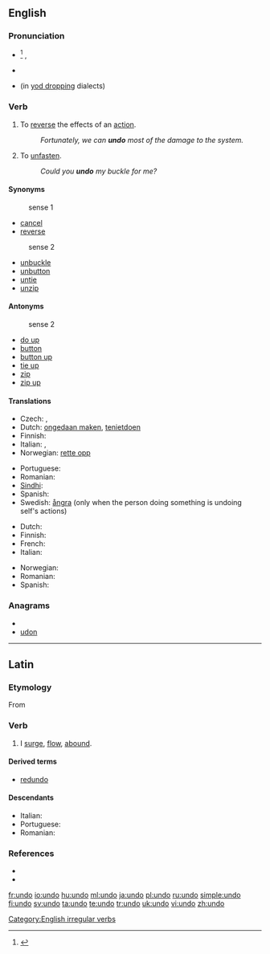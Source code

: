 {{wikipedia|Undo}}
{{also|undō}}
==English==

===Pronunciation===
* {{a|US|UK}}<ref>{{R:OED Online}}</ref> {{IPA|/ʌnˈduː/}}, {{SAMPA|/Vn"du:/}}
* {{rhymes|uː}}
* {{homophones|undue}} (in [[Wikipedia:Yod-dropping|yod dropping]] dialects)

===Verb===
{{en-verb|undoes|undoing|undid|undone}}

# To [[reverse]] the effects of an [[action]].
#: ''Fortunately, we can '''undo''' most of the damage to the system.''
# To [[unfasten]].
#: ''Could you '''undo''' my buckle for me?''

====Synonyms====
: sense 1
* [[cancel]]
* [[reverse]]

: sense 2
* [[unbuckle]]
* [[unbutton]]
* [[untie]]
* [[unzip]]

====Antonyms====
: sense 2
* [[do up]]
* [[button]]
* [[button up]]
* [[tie up]]
* [[zip]]
* [[zip up]]

====Translations====
{{trans-top|to reverse}}
* Czech: {{t-|cs|odčinit}},  {{t-|cs|navrátit}}
* Dutch: [[ongedaan maken]], [[tenietdoen]]
* Finnish: {{t+|fi|kumota}}
* Italian: {{t+|it|annullare}},  {{t+|it|disfare}}
* Norwegian: [[rette opp]]
{{trans-mid}}
* Portuguese: {{t+|pt|desfazer}}
* Romanian: {{t-|ro|desface}}
* [[Sindhi]]: {{sd-Arab|[[اڻڪرڻ]]}}
* Spanish: {{t-|es|deshacer}}
* Swedish: [[ångra]] (only when the person doing something is undoing self's actions)
{{trans-bottom}}

{{trans-top|to unfasten}}
* Dutch: {{t+|nl|losmaken}}
* Finnish: {{t+|fi|avata}}
* French: {{t+|fr|défaire}}
* Italian: {{t+|it|slacciare}}
{{trans-mid}}
* Norwegian: {{t+|no|løsne}}
* Romanian: {{t-|ro|desface}}
* Spanish: {{t-|es|desatar}}
{{trans-bottom}}

===Anagrams===
* {{alphagram|dnou}}
* [[udon#English|udon]]

[[Category:English irregular verbs]]

----

==Latin==

===Etymology===
From {{term|lang=la|unda||a wave}}

===Verb===
{{la-verb|undo|undō|undare|undāre|undavi|undāvī|undatum|undātum}}

# I [[surge]], [[flow]], [[abound]].

====Derived terms====
* [[redundo]]

====Descendants====
* Italian: {{l|it|ondare}}
* Portuguese: {{l|pt|undar}}
* Romanian: {{l|ro|unda}}

===References===
<references/>
* {{R:L&S}}
* {{R:Century 1911|redound}}

[[fr:undo]]
[[io:undo]]
[[hu:undo]]
[[ml:undo]]
[[ja:undo]]
[[pl:undo]]
[[ru:undo]]
[[simple:undo]]
[[fi:undo]]
[[sv:undo]]
[[ta:undo]]
[[te:undo]]
[[tr:undo]]
[[uk:undo]]
[[vi:undo]]
[[zh:undo]]